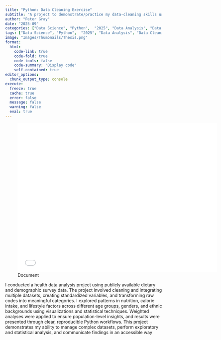 ```yaml
---
title: "Python: Data Cleaning Exercise"
subtitle: "A project to demonstrate/practice my data-cleaning skills using Python, Pandas etc."
author: "Peter Gray"
date: "2025-09" 
categories: ["Data Science", "Python",  "2025", "Data Analysis", "Data Cleaning"]
tags: ["Data Science", "Python",  "2025", "Data Analysis", "Data Cleaning"]
image: "Images/Thumbnails/Thesis.png"
format:
  html:
    code-link: true
    code-fold: true
    code-tools: false
    code-summary: "Display code"
    self-contained: true
editor_options: 
  chunk_output_type: console
execute: 
  freeze: true                                                  
  cache: true                                                   
  error: false
  message: false
  warning: false
  eval: true
---
```




![Document](Data/Data_Cleaning.pdf){width=640px height=480px}

I conducted a health data analysis project using publicly available dietary and demographic survey data. The project involved cleaning and integrating multiple datasets, creating standardized variables, and transforming raw codes into meaningful categories. I explored patterns in nutrition, calorie intake, and lifestyle factors across different age groups, genders, and ethnic backgrounds using visualizations and statistical techniques. Weighted analyses were applied to ensure population-level insights, and results were presented through clear, reproducible Python workflows. This project demonstrates my ability to manage complex datasets, perform exploratory and statistical analysis, and communicate findings in an accessible way